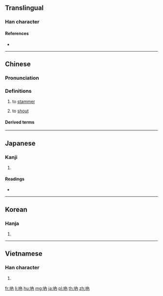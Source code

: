 {{also|呐}}
==Translingual==

===Han character===
{{Han char|rn=30|rad=口|as=04|sn=7|four=64027|canj=ROB|ids=⿰口內}}

====References====
* {{Han ref|kx=0179.100|dkj=03370|dj=0397.040|hdz=10588.140|uh=5436|ud=21558|bh=A76F|bd=42863}}

----

==Chinese==
{{zh-forms|s=呐}}

===Pronunciation===
{{zh-pron
|m=nà
|c=naap6,neot6,nat6
|h=pfs=na
|md=
|mn=nah
|w=5neq
|mc=y
|oc=y
|cat=v
}}

===Definitions===
{{zh-hanzi}}

# {{lb|zh|literary}} to [[stammer]]
#: {{zh-l|吶吶|to [[stammer]]}}
# {{lb|zh|literary}} to [[shout]]
#: {{zh-l|吶喊|to [[shout]]}}

====Derived terms====
{{zh-der|嗩吶}}

{{zh-cat|Beginning}}

----

==Japanese==

===Kanji===
{{ja-kanji|grade=|rs=口04}}

# {{defn|lang=ja|sort=口04}}

====Readings====
* {{ja-readings|on=[[とつ]] (totsu), [[どつ]] (dotsu)|kun=[[どもる]] (domoru)}}

----

==Korean==

===Hanja===
{{ko-hanja|hangeul=[[눌]], [[열]]|mr=nul, yŏl}}

# {{defn|lang=ko|sort=口04}}

----

==Vietnamese==

===Han character===
{{vi-hantu|[[nột]]|rs=口04}}

# {{defn|lang=vi|sort=口04}}

[[fr:吶]]
[[li:吶]]
[[hu:吶]]
[[mg:吶]]
[[ja:吶]]
[[pl:吶]]
[[th:吶]]
[[zh:吶]]